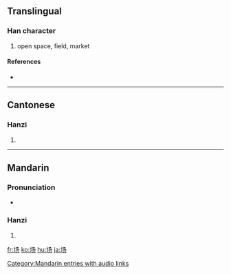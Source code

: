 {{see|場}}
==Translingual==

===Han character===
{{Han char|rn=32|rad=土|as=03|sn=6|four=|canj=土弓尸竹 (GNSH)}}

# open space, field, market

====References====
* {{Han ref|kx=0224.181|hdz=10421.010|uh=573A|ud=22330}}

----

==Cantonese==

===Hanzi===
{{yue-hanzi|jyut=|y=cheung4}}

# {{defn|Cantonese}}

----

==Mandarin==

===Pronunciation===
*{{audio|zh-chǎng.ogg|audio}}

===Hanzi===
{{cmn-hanzi|tra=場|pin=[[cháng]] ([[chang2]])|wg=ch'ang<sup>2</sup>}}

# {{defn|Mandarin}}

[[Category:Mandarin entries with audio links]]

[[fr:场]]
[[ko:场]]
[[hu:场]]
[[ja:场]]